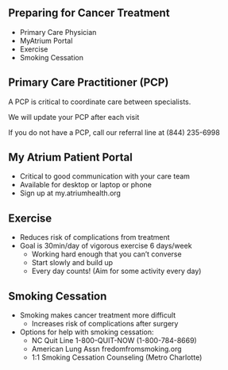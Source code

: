 ## Preparing for Cancer Treatment

-   Primary Care Physician
-   MyAtrium Portal
-   Exercise
-   Smoking Cessation

## Primary Care Practitioner (PCP)

A PCP is critical to coordinate care between specialists.

We will update your PCP after each visit

If you do not have a PCP, call our referral line at (844) 235-6998

## My Atrium Patient Portal\

- Critical to good communication with your care team
- Available for desktop or laptop or phone
- Sign up at my.atriumhealth.org

## Exercise

- Reduces risk of complications from treatment
- Goal is 30min/day of vigorous exercise 6 days/week
  - Working hard enough that you can't converse
  - Start slowly and build up
  - Every day counts! (Aim for some activity every day)

## Smoking Cessation

- Smoking makes cancer treatment more difficult
  - Increases risk of complications after surgery
- Options for help with smoking cessation:
  - NC Quit Line 1-800-QUIT-NOW (1-800-784-8669)
  - American Lung Assn fredomfromsmoking.org
  - 1:1 Smoking Cessation Counseling (Metro Charlotte)
  
